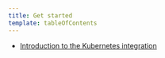 ```yaml
---
title: Get started
template: tableOfContents
---
```


* [Introduction to the Kubernetes integration](/docs/integrations/kubernetes-integration/get-started/introduction-kubernetes-integration)
